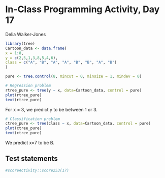 # In-Class Programming Activity, Day 17

Delia Walker-Jones

```r
library(tree)
Cartoon_data <- data.frame(
x = 1:8,
y = c(2,5,1,3,8,5,4,6),
class = c("A", "B", "A", "A", "B", "B", "A", "B")
)

pure <- tree.control(8, mincut = 0, minsize = 1, mindev = 0)

# Regression problem
rtree_pure <- tree(y ~ x, data=Cartoon_data, control = pure)
plot(rtree_pure)
text(rtree_pure)
```
For x = 3, we predict y to be between 1 or 3.

```r
# Classification problem
ctree_pure <- tree(class ~ x, data=Cartoon_data, control = pure)
plot(ctree_pure)
text(ctree_pure)

```
We predict x=7 to be B.



## Test statements

```r
#scoreActivity::score253(17)
```